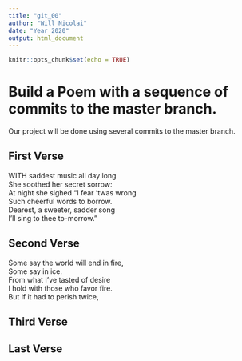 ```yaml
---
title: "git_00"
author: "Will Nicolai"
date: "Year 2020"
output: html_document
---
```


```r
knitr::opts_chunk$set(echo = TRUE)
```
# Build a Poem with a sequence of commits to the master branch.
Our project will be done using several commits to the master branch.
<!-- Do not modify or change any text in "!--" bracketed areas such as this --- these are instructions to
you, if you change any of this the git program will notice it and compromise your git merging strategy !-->

## First Verse 
<!--Put the first five lines of a poem by Lewis Carrol in this section!-->
WITH saddest music all day long   
She soothed her secret sorrow:  
At night she sighed "I fear 'twas wrong   
Such cheerful words to borrow.  
Dearest, a sweeter, sadder song   
I'll sing to thee to-morrow."  
  
## Second Verse
<!--Put the first five lines of a poem by Robert Frost here!-->
Some say the world will end in fire,  
Some say in ice.  
From what I’ve tasted of desire   
I hold with those who favor fire.  
But if it had to perish twice,  
  
## Third Verse
<!--Put the first two verses of The Walrus and the Carpenter here!-->

## Last Verse
<!--Put a short poem of your choice 8-20 lines,here!-->
